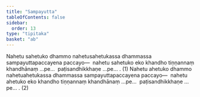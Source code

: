 ```yaml
---
title: "Sampayutta"
tableOfContents: false
sidebar:
  order: 13
type: "tipitaka"
basket: "ab"
---
```



<DynamicBreadcrumb />

<Division number="191">

<Paragraph number="517">
Nahetu sahetuko dhammo nahetusahetukassa dhammassa sampayuttapaccayena paccayo—  nahetu sahetuko eko khandho tiṇṇannaṃ khandhānaṃ …pe…  paṭisandhikkhaṇe …pe… . (1)
</Paragraph>

<Paragraph number="518">
Nahetu ahetuko dhammo nahetuahetukassa dhammassa sampayuttapaccayena paccayo—  nahetu ahetuko eko khandho tiṇṇannaṃ khandhānaṃ …pe…  paṭisandhikkhaṇe …pe… . (2)
</Paragraph>
</Division>